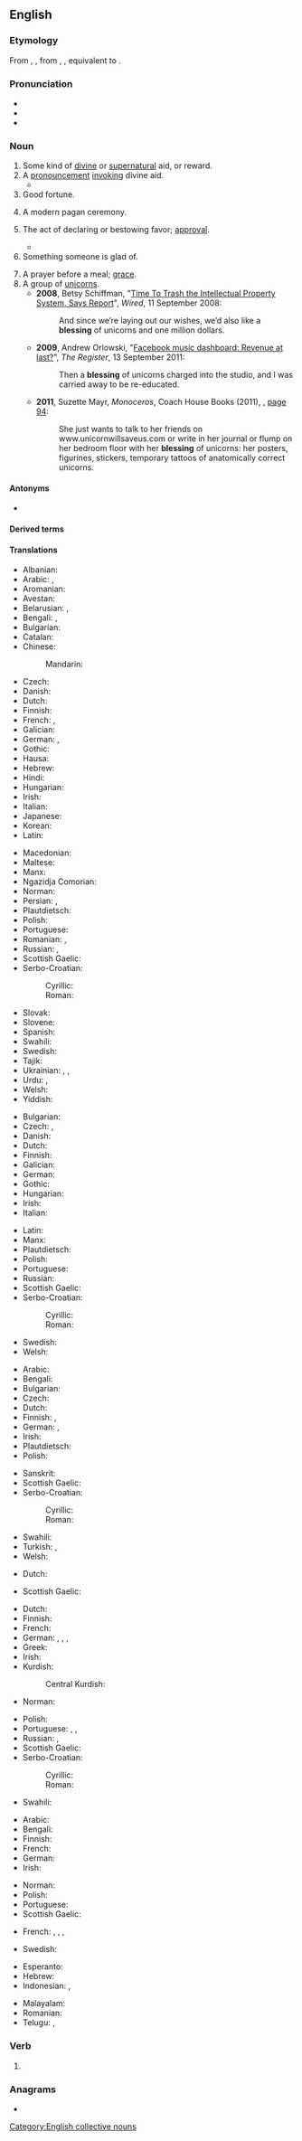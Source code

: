{{also|Blessing}}
==English==

===Etymology===
From {{inh|en|enm|blessinge}}, {{m|enm|blessynge}}, from {{inh|en|ang|blētsung}}, {{m|ang|blēdsung|t=a blessing}}, equivalent to {{af|en|bless|-ing}}.

===Pronunciation===
* {{IPA|en|/ˈblɛs.ɪŋ/}}
* {{audio|en|en-us-blessing.ogg|Audio (US)}}
* {{rhymes|en|ɛsɪŋ}}

===Noun===
{{en-noun}}

# Some kind of [[divine]] or [[supernatural]] aid, or reward.
# A [[pronouncement]] [[invoke|invoking]] divine aid.
#* {{quote-book|en|year=1918|author={{w|W. B. Maxwell}}|chapter=5
|title=[http://openlibrary.org/works/OL1097634W The Mirror and the Lamp]
|passage=Then everybody once more knelt, and soon the '''blessing''' was pronounced. The choir and the clergy trooped out slowly, [&hellip;], down the nave to the western door. [&hellip;] At a seemingly immense distance the surpliced group stopped to say the last prayer.}}
# Good fortune.
# {{lb|en|paganism}} A modern pagan ceremony.
# The act of declaring or bestowing favor; [[approval]].
#: {{ux|en|We will not proceed without the executive director's '''blessing.'''}}
#* {{quote-book|en|year=2004|author=David Mitchell|title=Cloud Atlas|passage=Jocasta had my '''blessing''' when she seduced you, you stuck-up piffler.}}
# Something someone is glad of.
#: {{ux|en|After two weeks of sun, last night's rainfall was a '''blessing'''.}}
# A prayer before a meal; [[grace]].
# A group of [[unicorns]].
#* '''2008''', Betsy Schiffman, "[http://www.wired.com/business/2008/09/should-we-trash/ Time To Trash the Intellectual Property System, Says Report]", ''Wired'', 11 September 2008:
#*: And since we’re laying out our wishes, we’d also like a '''blessing''' of unicorns and one million dollars.
#* '''2009''', Andrew Orlowski, "[http://www.theregister.co.uk/2011/09/13/facebook_music_and_tesco/ Facebook music dashboard: Revenue at last?]", ''The Register'', 13 September 2011:
#*: Then a '''blessing''' of unicorns charged into the studio, and I was carried away to be re-educated.
#* '''2011''', Suzette Mayr, ''Monoceros'', Coach House Books (2011), {{ISBN|9781552452417}}, [http://books.google.com/books?id=P1YCBTB6e3wC&pg=PA94&dq=%22blessing+of+unicorns%22 page 94]:
#*: She just wants to talk to her friends on www.unicornwillsaveus.com or write in her journal or flump on her bedroom floor with her '''blessing''' of unicorns: her posters, figurines, stickers, temporary tattoos of anatomically correct unicorns.

====Antonyms====
* {{l|en|curse}}

====Derived terms====
{{der4
|en|a blessing and a curse
|blessing in disguise
|count one's blessings
|mixed blessing
}}

====Translations====
{{trans-top|divine or supernatural aid or reward}}
* Albanian: {{t+|sq|bekim|m}}
* Arabic: {{t|ar|بَرَكَة|f}}, {{t|ar|نِعْمَة|f}}
* Aromanian: {{t|rup|urãciuni}}
* Avestan: {{t|ae|𐬀𐬴𐬌}}
* Belarusian: {{t|be|блаславе́нне|n}}, {{t|be|благаславе́нне|n}}
* Bengali: {{t|bn|বরকত|tr=bôrkôt}}, {{t|bn|নেয়ামত}}
* Bulgarian: {{t|bg|благословия|f}}
* Catalan: {{t|ca|benedicció|f}}
* Chinese:
*: Mandarin: {{t+|cmn|祝福|tr=zhùfú}}
* Czech: {{t+|cs|požehnání|n}}
* Danish: {{t|da|velsignelse|c}}
* Dutch: {{t+|nl|zegen|f}}
* Finnish: {{t+|fi|siunaus}}
* French: {{t+|fr|bénédiction|f}}, {{t+|fr|grâce|f}}
* Galician: {{t|gl|beizón|m}}
* German: {{t+|de|Segen|m}}, {{t+|de|Segnung|f}}
* Gothic: {{t|got|𐌸𐌹𐌿𐌸𐌴𐌹𐌽𐍃|f}}
* Hausa: {{t|ha|albarka}}
* Hebrew: {{t+|he|ברכה|f|tr=brakha}}
* Hindi: {{t+|hi|आशीर्वाद|m}}
* Hungarian: {{t+|hu|áldás}}
* Irish: {{t|ga|beannacht|f}}
* Italian: {{t+|it|benedizione}}
* Japanese: {{t+|ja|祝福|tr=しゅくふく, shukufuku}}
* Korean: {{t+|ko|축복}}
* Latin: {{t|la|benedictiō|f}}
{{trans-mid}}
* Macedonian: {{t|mk|благослов|m}}
* Maltese: {{t|mt|barka|f}}
* Manx: {{t|gv|bannaght|f}}
* Ngazidja Comorian: {{t|zdj|baraka|c9|c10|alt=ɓaraka}}
* Norman: {{t|nrf|bénédiction|f}} {{q|Jersey}}
* Persian: {{t+|fa|موهبت|tr=mohebat}}, {{t+|fa|برکت|tr=barekat}}
* Plautdietsch: {{t|pdt|Säajen|m}}
* Polish: {{t+|pl|błogosławieństwo|n}}
* Portuguese: {{t+|pt|bênção|f}}
* Romanian: {{t+|ro|binecuvântare|f}}, {{t+|ro|benedicțiune|f}}
* Russian: {{t+|ru|благослове́ние|n}}, {{t+|ru|ми́лость|f}}
* Scottish Gaelic: {{t|gd|beannachd|f}}
* Serbo-Croatian:
*: Cyrillic: {{t|sh|бла̏госло̄в|m}}
*: Roman: {{t+|sh|blȁgoslōv|m}}
* Slovak: {{t|sk|požehnanie|n}}
* Slovene: {{t+|sl|blagoslov}}
* Spanish: {{t+|es|bendición|f}}
* Swahili: {{t+|sw|baraka}}
* Swedish: {{t+|sv|välsignelse|c}}
* Tajik: {{t|tg|баракат}}
* Ukrainian: {{t+|uk|благослове́ння|n}}, {{t|uk|благослові́ння|n}}, {{t+|uk|благослове́нство|n}}
* Urdu: {{t|ur|بركت|f|tr=barkat}}, {{t|ur|نعمت|f|tr=nēmat}}
* Welsh: {{t+|cy|bendith|f}}
* Yiddish: {{t|yi|ברכה|f|tr=brokhe}}
{{trans-bottom}}

{{trans-top|pronouncement invoking divine aid}}
* Bulgarian: {{t|bg|благословия|f}}
* Czech: {{t+|cs|požehnání|n}}, {{t+|cs|žehnání|n}}
* Danish: {{t|da|velsignelse|c}}
* Dutch: {{t|nl|(in)zegening|f}}
* Finnish: {{t+|fi|siunaus}}
* Galician: {{t|gl|beizón|m}}
* German: {{t|de|Segnen}}
* Gothic: {{t|got|𐍅𐌰𐌹𐌻𐌰𐌵𐌹𐍃𐍃|f}}
* Hungarian: {{t+|hu|áldás}}
* Irish: {{t|ga|beannacht|f}}
* Italian: {{t+|it|benedizione}}
{{trans-mid}}
* Latin: {{t|la|benedictiō|f}}
* Manx: {{t|gv|bannaght|f}}
* Plautdietsch: {{t|pdt|Säajen|m}}
* Polish: {{t+|pl|błogosławieństwo|n}}
* Portuguese: {{t+|pt|bênção|f}}
* Russian: {{t+|ru|благослове́ние|n}}
* Scottish Gaelic: {{t|gd|beannachd|f}}
* Serbo-Croatian:
*: Cyrillic: {{t|sh|бла̏госло̄в|m}}
*: Roman: {{t+|sh|blȁgoslōv|m}}
* Swedish: {{t+|sv|välsignelse|c}}
* Welsh: {{t+|cy|bendith|f}}
{{trans-bottom}}

{{trans-top|good fortune}}
* Arabic: {{t|ar|نِعْمَة|f}}
* Bengali: {{t|bn|নেয়ামত}}
* Bulgarian: {{t+|bg|благодат|m}}
* Czech: {{t+|cs|požehnání|n}}
* Dutch: {{t+|nl|zegen|f}}
* Finnish: {{t+|fi|onni}}, {{t+|fi|tuuri}}
* German: {{t+|de|Segen|m}}, {{t+|de|Segnung|f}}
* Irish: {{t|ga|beannacht|f}}
* Plautdietsch: {{t|pdt|Säajen|m}}
* Polish: {{t+|pl|błogosławieństwo|n}}
{{trans-mid}}
* Sanskrit: {{t+|sa|वर|m}}
* Scottish Gaelic: {{t|gd|beannachd|f}}
* Serbo-Croatian:
*: Cyrillic: {{t|sh|бла̏госло̄в|m}}
*: Roman: {{t+|sh|blȁgoslōv|m}}
* Swahili: {{t+|sw|baraka}}
* Turkish: {{t+|tr|talih}}, {{t+|tr|baht}}
* Welsh: {{t+|cy|rhad|m}}
{{trans-bottom}}

{{trans-top|(''paganism'') modern pagan ceremony}}
* Dutch: {{t+|nl|zegening|f}}
{{trans-mid}}
* Scottish Gaelic: {{t|gd|beannachd|f}}
{{trans-bottom}}

{{trans-top|act of declaring, seeking or bestowing favor}}
* Dutch: {{t+|nl|zegenen|n}}
* Finnish: {{t+|fi|siunaus}}
* French: {{t+|fr|bénédiction|f}}
* German: {{t|de|Segnen|n}}, {{t+|de|Segnung|f}}, {{t|de|Segenserteilung|f}}, {{t+|de|Segen |m}}
* Greek: {{t+|el|ευλογία|f}}
* Irish: {{t|ga|beannacht|f}}
* Kurdish:
*: Central Kurdish: {{t+|ckb|خێر}}
* Norman: {{t|nrf|bénédiction|f}} {{q|Jersey}}
{{trans-mid}}
* Polish: {{t+|pl|błogosławieństwo|n}}
* Portuguese: {{t+|pt|bênção|f}}, {{t|pt|benzimento|m}}, {{t+|pt|bendição|f}}
* Russian: {{t+|ru|благослове́ние|n}}, {{t+|ru|моли́тва|f}}
* Scottish Gaelic: {{t|gd|beannachd|f}}
* Serbo-Croatian:
*: Cyrillic: {{t|sh|бла̏госло̄в|m}}
*: Roman: {{t+|sh|blȁgoslōv|m}}
* Swahili: {{t+|sw|baraka}}
{{trans-bottom}}

{{trans-top|thing one is glad of}}
* Arabic: {{t|ar|نِعْمَة|f}}
* Bengali: {{t|bn|নেয়ামত}}
* Finnish: {{t|fi|ilonaihe}}
* French: {{t+|fr|bénédiction|f}}
* German: {{t+|de|Segen|m}}
* Irish: {{t|ga|beannacht|f}}
{{trans-mid}}
* Norman: {{t|nrf|bénédiction|f}} {{q|Jersey}}
* Polish: {{t+|pl|błogosławieństwo|n}}
* Portuguese: {{t+|pt|bênção|f}}
* Scottish Gaelic: {{t|gd|beannachd|f}}
{{trans-bottom}}

{{trans-see|prayer before a meal|grace}}

{{trans-top|group of unicorns}}
* French: {{t+|fr|troupeau|m}}, {{t+|fr|harde|f}}, {{t+|fr|horde|f}}, {{t+|fr|groupe|m}}
{{trans-mid}}
* Swedish: {{t+|sv|hjord|c}}
{{trans-bottom}}

{{checktrans-top}}
* Esperanto: {{t-check|eo|beno}}
* Hebrew: {{t+check|he|ברכה|f|tr=brakha}}
* Indonesian: {{t+check|id|berkah}}, {{t+check|id|berkat}}
{{trans-mid}}
* Malayalam: {{t+check|ml|അനുഗ്രഹം}}
* Romanian: {{t+check|ro|binecuvântare|f}}
* Telugu: {{t+check|te|వరము}}, {{t+check|te|దీవెన}}
{{trans-bottom}}

===Verb===
{{head|en|verb form}}

# {{present participle of|en|bless|nocat=1}}

===Anagrams===
* {{anagrams|en|a=begilnss|glibness}}

[[Category:English collective nouns]]